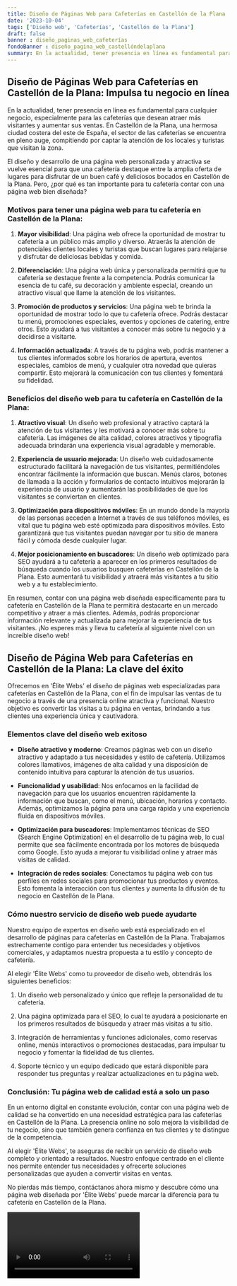```yaml
---
title: Diseño de Páginas Web para Cafeterías en Castellón de la Plana
date: '2023-10-04'
tags: ['Diseño web', 'Cafeterías', 'Castellón de la Plana']
draft: false
banner : diseño_paginas_web_cafeterías
fondoBanner : diseño_pagina_web_castellóndelaplana
summary: En la actualidad, tener presencia en línea es fundamental para cualquier negocio, especialmente para las cafeterías que desean atraer más visitantes y aumentar sus ventas. En Castellón de la Plana, una hermosa ciudad costera del este de España, el sector de las cafeterías se encuentra en pleno auge, compitiendo por captar la atención de los locales y turistas que visitan la zona.
---
```


## **Diseño de Páginas Web para Cafeterías en Castellón de la Plana: Impulsa tu negocio en línea**

En la actualidad, tener presencia en línea es fundamental para cualquier negocio, especialmente para las cafeterías que desean atraer más visitantes y aumentar sus ventas. En Castellón de la Plana, una hermosa ciudad costera del este de España, el sector de las cafeterías se encuentra en pleno auge, compitiendo por captar la atención de los locales y turistas que visitan la zona.

El diseño y desarrollo de una página web personalizada y atractiva se vuelve esencial para que una cafetería destaque entre la amplia oferta de lugares para disfrutar de un buen café y deliciosos bocados en Castellón de la Plana. Pero, ¿por qué es tan importante para tu cafetería contar con una página web bien diseñada?

### **Motivos para tener una página web para tu cafetería en Castellón de la Plana:**

1. **Mayor visibilidad**: Una página web ofrece la oportunidad de mostrar tu cafetería a un público más amplio y diverso. Atraerás la atención de potenciales clientes locales y turistas que buscan lugares para relajarse y disfrutar de deliciosas bebidas y comida.

2. **Diferenciación**: Una página web única y personalizada permitirá que tu cafetería se destaque frente a la competencia. Podrás comunicar la esencia de tu café, su decoración y ambiente especial, creando un atractivo visual que llame la atención de los visitantes.

3. **Promoción de productos y servicios**: Una página web te brinda la oportunidad de mostrar todo lo que tu cafetería ofrece. Podrás destacar tu menú, promociones especiales, eventos y opciones de catering, entre otros. Esto ayudará a tus visitantes a conocer más sobre tu negocio y a decidirse a visitarte.

4. **Información actualizada**: A través de tu página web, podrás mantener a tus clientes informados sobre los horarios de apertura, eventos especiales, cambios de menú, y cualquier otra novedad que quieras compartir. Esto mejorará la comunicación con tus clientes y fomentará su fidelidad.

### **Beneficios del diseño web para tu cafetería en Castellón de la Plana:**

1. **Atractivo visual**: Un diseño web profesional y atractivo captará la atención de tus visitantes y les motivará a conocer más sobre tu cafetería. Las imágenes de alta calidad, colores atractivos y tipografía adecuada brindarán una experiencia visual agradable y memorable.

2. **Experiencia de usuario mejorada**: Un diseño web cuidadosamente estructurado facilitará la navegación de tus visitantes, permitiéndoles encontrar fácilmente la información que buscan. Menús claros, botones de llamada a la acción y formularios de contacto intuitivos mejorarán la experiencia de usuario y aumentarán las posibilidades de que los visitantes se conviertan en clientes.

3. **Optimización para dispositivos móviles**: En un mundo donde la mayoría de las personas acceden a Internet a través de sus teléfonos móviles, es vital que tu página web esté optimizada para dispositivos móviles. Esto garantizará que tus visitantes puedan navegar por tu sitio de manera fácil y cómoda desde cualquier lugar.

4. **Mejor posicionamiento en buscadores**: Un diseño web optimizado para SEO ayudará a tu cafetería a aparecer en los primeros resultados de búsqueda cuando los usuarios busquen cafeterías en Castellón de la Plana. Esto aumentará tu visibilidad y atraerá más visitantes a tu sitio web y a tu establecimiento.

En resumen, contar con una página web diseñada específicamente para tu cafetería en Castellón de la Plana te permitirá destacarte en un mercado competitivo y atraer a más clientes. Además, podrás proporcionar información relevante y actualizada para mejorar la experiencia de tus visitantes. ¡No esperes más y lleva tu cafetería al siguiente nivel con un increíble diseño web!

<GifSeo />

<Cta />

## Diseño de Página Web para Cafeterías en Castellón de la Plana: La clave del éxito

Ofrecemos en 'Élite Webs' el diseño de páginas web especializadas para cafeterías en Castellón de la Plana, con el fin de impulsar las ventas de tu negocio a través de una presencia online atractiva y funcional. Nuestro objetivo es convertir las visitas a tu página en ventas, brindando a tus clientes una experiencia única y cautivadora.

### Elementos clave del diseño web exitoso

- **Diseño atractivo y moderno**: Creamos páginas web con un diseño atractivo y adaptado a tus necesidades y estilo de cafetería. Utilizamos colores llamativos, imágenes de alta calidad y una disposición de contenido intuitiva para capturar la atención de tus usuarios.

- **Funcionalidad y usabilidad**: Nos enfocamos en la facilidad de navegación para que los usuarios encuentren rápidamente la información que buscan, como el menú, ubicación, horarios y contacto. Además, optimizamos la página para una carga rápida y una experiencia fluida en dispositivos móviles.

- **Optimización para buscadores**: Implementamos técnicas de SEO (Search Engine Optimization) en el desarrollo de tu página web, lo cual permite que sea fácilmente encontrada por los motores de búsqueda como Google. Esto ayuda a mejorar tu visibilidad online y atraer más visitas de calidad.

- **Integración de redes sociales**: Conectamos tu página web con tus perfiles en redes sociales para promocionar tus productos y eventos. Esto fomenta la interacción con tus clientes y aumenta la difusión de tu negocio en Castellón de la Plana.

### Cómo nuestro servicio de diseño web puede ayudarte

Nuestro equipo de expertos en diseño web está especializado en el desarrollo de páginas para cafeterías en Castellón de la Plana. Trabajamos estrechamente contigo para entender tus necesidades y objetivos comerciales, y adaptamos nuestra propuesta a tu estilo y concepto de cafetería.

Al elegir 'Élite Webs' como tu proveedor de diseño web, obtendrás los siguientes beneficios:

1. Un diseño web personalizado y único que refleje la personalidad de tu cafetería.

2. Una página optimizada para el SEO, lo cual te ayudará a posicionarte en los primeros resultados de búsqueda y atraer más visitas a tu sitio.

3. Integración de herramientas y funciones adicionales, como reservas online, menús interactivos o promociones destacadas, para impulsar tu negocio y fomentar la fidelidad de tus clientes.

4. Soporte técnico y un equipo dedicado que estará disponible para responder tus preguntas y realizar actualizaciones en tu página web.

### Conclusión: Tu página web de calidad está a solo un paso

En un entorno digital en constante evolución, contar con una página web de calidad se ha convertido en una necesidad estratégica para las cafeterías en Castellón de la Plana. La presencia online no solo mejora la visibilidad de tu negocio, sino que también genera confianza en tus clientes y te distingue de la competencia.

Al elegir 'Élite Webs', te aseguras de recibir un servicio de diseño web completo y orientado a resultados. Nuestro enfoque centrado en el cliente nos permite entender tus necesidades y ofrecerte soluciones personalizadas que ayuden a convertir visitas en ventas.

No pierdas más tiempo, contáctanos ahora mismo y descubre cómo una página web diseñada por 'Élite Webs' puede marcar la diferencia para tu cafetería en Castellón de la Plana.

<Video />

<CtaBot job='Cafeterías' city='Castellón de la Plana'/>

<Gmaps query='Castellón de la Plana+españa+maps' />